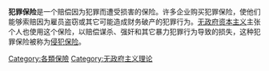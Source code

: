 '''犯罪保险'''是一个赔偿因为犯罪而遭受损害的保险。许多企业购买犯罪保险，使他们能够索赔因为雇员盗窃或其它可能造成财务破产的犯罪行为。[[无政府资本主义|无政府资本主义]]主张个人也使用这个保险，以赔偿谋杀、强奸和其它暴力犯罪行为导致的损失，这种犯罪保险被称为[[侵犯保险|侵犯保险]]。

{{保險}}
[[Category:各類保險|Category:各類保險]]
[[Category:无政府主义理论|Category:无政府主义理论]]